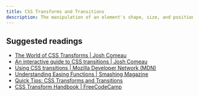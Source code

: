 ```yaml
---
title: CSS Transforms and Transitions
description: The manipulation of an element's shape, size, and position (transforms) and enable smooth visual transitions between styles over a specified duration (transitions).
---
```


## Suggested readings

- [The World of CSS Transforms | Josh Comeau](https://www.joshwcomeau.com/css/transforms/)
- [An interactive guide to CSS transitions | Josh Comeau](https://www.joshwcomeau.com/animation/css-transitions/)
- [Using CSS transitions | Mozilla Developer Network (MDN)](https://developer.mozilla.org/en-US/docs/Web/CSS/CSS_transitions/Using_CSS_transitions)
- [Understanding Easing Functions | Smashing Magazine](https://www.smashingmagazine.com/2021/04/easing-functions-css-animations-transitions/)
- [Quick Tips: CSS Transforms and Transitions](https://dev.to/coffeecraftcode/quick-tips-css-transforms-and-transitions-5b0f)
- [CSS Transform Handbook | FreeCodeCamp](https://www.freecodecamp.org/news/complete-guide-to-css-transform-functions-and-properties/)
